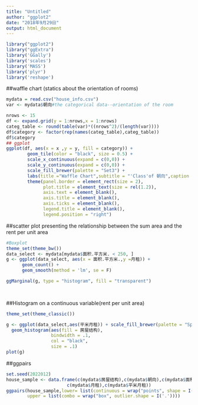```yaml
---
title: "Untitled"
author: "ggplot2"
date: "2018年9月29日"
output: html_document
---
```


```r
library("ggplot2")
library("ggExtra")
library('GGally')
library('scales')
library('MASS')
library('plyr')
library('reshape')

```
##waffle chart (statics about the orientation of rooms)
```r

mydata = read.csv("house_info.csv")
var <- mydata$朝向#the categorical data--orientation of the room

nrows <- 15
df <- expand.grid(y = 1:nrows,x = 1:nrows)
categ_table <- round(table(var)*((nrows^2)/(length(var))))
df$category <- factor(rep(names(categ_table),categ_table))
df$category
## ggplot
ggplot(df, aes(x = x ,y = y, fill = category)) + 
        geom_tile(color = "black", size = 0.5) + 
        scale_x_continuous(expand = c(0,0)) +
        scale_y_continuous(expand = c(0,0)) +
        scale_fill_brewer(palette = "Set3") +
        labs(title ="Waffle Chart",subtitle = "'Class'of 朝向",caption = "Source: mydata" )
        theme(panel.border = element_rect(size = 2),
              plot.title = element_text(size = rel(1.2)),
              axis.text = element_blank(),
              axis.title = element_blank(),
              axis.ticks = element_blank(),
              legend.title = element_blank(),
              legend.position = "right")
```
##scatter plot presenting the relationship between the sum area and the rent per unit area
```r

#Boxplot
theme_set(theme_bw())
data_select <- mydata[mydata$面积.平方米. < 250, ]
g <- ggplot(data_select, aes(x = 面积.平方米.,y =月租)) + 
      geom_count() + 
      geom_smooth(method = 'lm', se = F)

ggMarginal(g, type = "histogram", fill = "transparent")

        
```


##Histogram on a continuous variable(rent per unit area)
```r
     

theme_set(theme_classic())

g <- ggplot(data_select,aes(平米月租)) + scale_fill_brewer(palette = "Spectral") + 
  geom_histogram(aes(fill = 房屋结构),
                 bindwidth = .1,
                 col = "black",
                 size = .1) 
plot(g)


```

##ggpairs
```r
set.seed(2022012)
house_sample <- data.frame(c(mydata$房屋结构),c(mydata$朝向),c(mydata$面积.平方米.),
                       c(mydata$月租),c(mydata$平米月租))
ggpairs(house_sample,lower= list(continuous = wrap("points", shape = I('.'))),
        upper = list(combo = wrap("box", outlier.shape = I('.'))))
        
```

